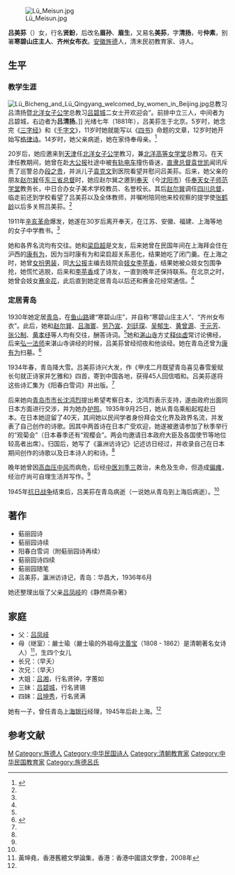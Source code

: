 {{onesource|time=2019-01-03T12:38:54+00:00}}
[[File:Lü_Meisun.jpg|thumb]]

'''吕美荪'''（{{bd|1881年||1945年|}}）女，行名'''贤鈖'''，后改名'''眉孙'''、'''眉生'''，又易名'''美荪'''，字'''清扬'''，号'''仲素'''，别署'''寒碧山庄主人'''、'''齐州女布衣'''。[[安徽|安徽]][[旌德|旌德]]人，清末民初教育家、诗人。

==生平==
===教学生涯===
[[File:Lü_Bicheng_and_Lü_Qingyang_welcomed_by_women_in_Beijing.jpg|thumb]]总教习吕清扬暨[[北洋女子公学|北洋女子公学]]总教习[[吕碧城|吕碧城]]二女士开欢迎会”。前排中立三人，中间者为吕碧城，右边者为'''吕清扬'''。]]
光绪七年（1881年），吕美荪生于北京。5岁时，她念完《[[三字经|三字经]]》和《[[千字文|千字文]]》，11岁时她就能写以《[[四书|四书]]》命题的文章，12岁时她开始写[[格律诗|格律诗]]。14岁时，她父亲病逝，她在家侍奉母亲。<ref name=qdcqy>{{Cite web |url=http://www.qingdaonews.com/content/2006-08/25/content_7516829.htm |title=青岛传奇人物才女诗人吕美荪（1） ，青岛新闻网，2006-08-25 |accessdate=2012-03-04 |archive-date=2016-03-04 |archive-url=https://web.archive.org/web/20160304065933/http://www.qingdaonews.com/content/2006-08/25/content_7516829.htm |dead-url=no }}</ref>

20岁后，她应邀来到[[天津|天津]]任[[北洋女子公学|北洋女子公学]]教习，兼[[北洋高等女学堂|北洋高等女学堂]]总教习。在天津任教期间，她曾在赴[[大公报|大公报]]社途中被[[有轨电车|有轨电车]]撞伤昏迷，[[直隶总督|直隶总督]][[袁世凯|袁世凯]]闻讯斥责了巡警总办[[段之贵|段之贵]]，并派儿子[[袁克文|袁克文]]到医院看望并慰问吕美荪。后来，她父亲的朋友[[赵尔巽|赵尔巽]]任[[东三省总督|东三省总督]]时，她应赵尔巽之邀到[[奉天|奉天]]（今[[沈阳市|沈阳市]]）任[[奉天女子师范学堂|奉天女子师范学堂]]教务长，中日合办女子美术学校教员、名誉校长。其后[[赵尔巽|赵尔巽]]调任[[四川总督|四川总督]]，临走前还到学校看望了吕美荪以及全体教师，并嘱咐陪同他来校视察的提学使[[張鶴齡_(光緒進士)|张鹤龄]]以后多关照吕美荪。<ref name=qdcqy/>

1911年[[辛亥革命|辛亥革命]]爆发，她遂在30岁后离开奉天，在江苏、安徽、福建、上海等地的女子中学教书。<ref name=qdcqy/>

她和各界名流均有交往。她和[[梁启超|梁启超]]是文友，后来她曾在民国年间在上海拜会住在沪西的[[康有为|康有为]]，因为当时康有为和梁启超关系恶化，结果她吃了闭门羹。在上海之时，她曾[[女扮男装|女扮男装]]，同[[大公报|大公报]]主编去妓院会[[妓女|妓女]][[李苹香|李苹香]]，结果她被众妓女包围争抢，她慌忙逃脱，后来和[[李苹香|李苹香]]成了诗友，一直到晚年还保持联系。在北京之时，她曾会妓女[[赛金花|赛金花]]，此后直到她定居青岛以后还和赛金花经常通信。<ref name=qdcqy/>

===定居青岛===
1930年她定居[[青岛|青岛]]，在[[鱼山路|鱼山路]]建“寒碧山庄”，并自称“寒碧山庄主人”、“齐州女布衣”。此后，她和[[赵尔巽|赵尔巽]]、[[吕海寰|吕海寰]]、[[劳乃宣|劳乃宣]]、[[刘廷琛|刘廷琛]]、[[吴郁生|吴郁生]]、[[黄曾源|黄曾源]]、[[于元芳|于元芳]]、[[张公制|张公制]]、[[黄孝纾|黄孝纾]]等人均有交往，酬答诗词。<ref name=qdcqy/>她和[[湛山寺_(青岛市)|湛山寺]]方丈[[释倓虚|释倓虚]]常讨论佛经，后来[[弘一法师|弘一法师]]来湛山寺讲经的时候，吕美荪曾经彻夜和他谈经。她在青岛还曾为[[康有为|康有为]]扫墓。<ref name=qdcqe>{{Cite web |url=http://www.qingdaonews.com/content/2006-08/26/content_7524079.htm |title=青岛传奇人物才女诗人吕美荪（2），青岛新闻网，2006-08-26 |accessdate=2012-03-04 |archive-date=2016-03-04 |archive-url=https://web.archive.org/web/20160304074623/http://www.qingdaonews.com/content/2006-08/26/content_7524079.htm |dead-url=no }}</ref>

1934年春，青岛降大雪。吕美荪诗兴大发，作《甲戌二月既望青岛喜见春雪爰赋长句就正诗家并乞雅和》四首，寄到中国各地，获得45人回信唱和。吕美荪遂将这些诗汇集为《阳春白雪词》并出版。<ref name=qdcqe/>

后来她向[[青岛市市长|青岛市市长]][[沈鸿烈|沈鸿烈]]提出希望考察日本，沈鸿烈表示支持，遂由政府出面同日本方面进行交涉，并为她办[[护照|护照]]。1935年9月25日，她从青岛乘船起程赴日本。在日本她逗留了40天，其间她以民间学者身份拜会文化界及政界名流，并发表了自己创作的诗歌。因其中两首诗在日本广受欢迎，她遂被邀请参加了秋季举行的“观菊会”（日本春季还有“观樱会”。两会均邀请日本政府大臣及各国使节等地位较高者出席）。归国后，她写了《瀛洲访诗记》记述访日经过，并收录自己在日本期间创作的诗歌以及日本诗人的和诗。<ref name=qdcqe/>

晚年她曾因[[高血压|高血压]][[中风|中风]]而病危，后经[[中医|中医]][[刘季三|刘季三]]救治，未危及生命，但造成[[偏瘫|偏瘫]]，经治疗尚可自理生活并写作。<ref name=qdcqe/>

1945年[[抗日战争|抗日战争]]结束后，吕美荪在青岛病逝（一说她从青岛到上海后病逝）。<ref name=qdcqe/>

==著作==
*葂丽园诗
*葂丽园诗续
*阳春白雪词（附葂丽园诗再续）
*葂丽园诗四续
*葂丽园随笔
*吕美荪，瀛洲访诗记，青岛：华昌大，1936年6月

她还整理出版了父亲[[吕凤岐|吕凤岐]]的《静然斋杂著》

==家庭==
*父：[[吕凤岐|吕凤岐]]
*母（继室）：嚴士瑜（嚴士瑜的外祖母[[沈善宝|沈善宝]]（1808 - 1862）是清朝著名女诗人）<ref>黃坤堯，香港舊體文學論集，香港：香港中國語文學會，2008年</ref>，生四个女儿
*长兄：（早夭）
*次兄：（早夭）
*大姐：[[吕湘|吕湘]]，行名贤钟，字蕙如
*三妹：[[吕碧城|吕碧城]]，行名贤锡
*四妹：[[吕坤秀|吕坤秀]]，行名贤满

她有一子，曾任青岛[[上海银行|上海银行]]经理，1945年后赴上海。<ref name=qdcqe/>

==参考文献==
{{commonscat|Lü Meisun}}
{{reflist}}

{{DEFAULTSORT:L吕}}
[[Category:吕姓|M]]
[[Category:旌德人|Category:旌德人]]
[[Category:中华民国诗人|Category:中华民国诗人]]
[[Category:清朝教育家|Category:清朝教育家]]
[[Category:中华民国教育家|Category:中华民国教育家]]
[[Category:旌德呂氏|Category:旌德呂氏]]
